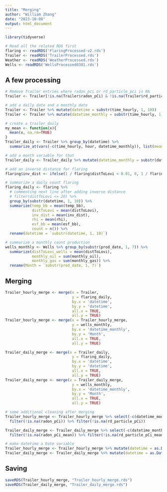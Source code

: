 ```yaml
---
title: "Merging"
author: "William Zhang"
date: "2023-10-08"
output: html_document
---
```

```r
library(tidyverse)
```

```r
# Read all the related RDS first
flaring <- readRDS('FlaringProcessed-v2.rds')
Trailer <- readRDS('TrailerProcessed.rds')
Weather <- readRDS('WeatherProcessed.rds')
Wells <- readRDS('WellsProcessed0301.rds')
```

## A few processing
```r
# Remove Trailer entries where radon_pci or rd_particle_pci is NA
Trailer <- Trailer[!is.na(Trailer$radon_pCi) & !is.na(Trailer$rd_particle_pCi), ]

# add a daily date and a monthly date
Trailer <- Trailer %>% mutate(datetime = substr(time_hourly, 1, 10))
Trailer <- Trailer %>% mutate(datetime_monthly = substr(time_hourly, 1, 7))
```
```r
# create a trailer_daily
my_mean <- function(x){
  mean(x, na.rm=TRUE)
}
Trailer_daily <- Trailer %>% group_by(datetime) %>% 
  summarize_at(vars(-c(time_hourly, hour, datetime_monthly)), list(mean = my_mean))

# add a month variable for that
Trailer_daily <- Trailer_daily %>% mutate(datetime_monthly = substr(datetime, 1, 7))
```
```r
# add an inverse distance for flaring
flaring$inv_dist <- ifelse(1 / flaring$distToLovi < 0.01, 0, 1 / flaring$distToLovi)
```
```r
# summarize a daily count flaring
flaring_daily <- flaring %>% 
  # commenting next line after adding inverse distance
  # filter(distToLovi <= 20) %>% 
  group_by(substr(datetime, 1, 10)) %>% 
  summarize(temp_bb = mean(temp_bb),
            distToLovi = mean(distToLovi),
            inv_dist = mean(inv_dist),
            rhi = mean(rhi),
            esf_bb = mean(esf_bb),
            count = n()) %>% 
  rename(datetime = `substr(datetime, 1, 10)`)
```


```r
# summarize a monthly count production
wells_monthly <- Wells %>% group_by(substr(prod_date, 1, 7)) %>% 
  summarize(distToLovi_wells = mean(distToLovi),
            monthly_oil = sum(monthly_oil),
            monthly_gas = sum(monthly_gas)) %>% 
  rename(Month = `substr(prod_date, 1, 7)`)
```


## Merging
```r
Trailer_hourly_merge <- merge(x = Trailer, 
                              y = flaring_daily,
                              by.x = 'datetime',
                              by.y = 'datetime',
                              all.x = TRUE,
                              all.y = TRUE)
Trailer_hourly_merge <- merge(x = Trailer_hourly_merge,
                              y = wells_monthly,
                              by.x = 'datetime_monthly',
                              by.y = 'Month',
                              all.x = TRUE,
                              all.y = TRUE)
```
```r
Trailer_daily_merge <- merge(x = Trailer_daily, 
                              y = flaring_daily,
                              by.x = 'datetime',
                              by.y = 'datetime',
                              all.x = TRUE,
                              all.y = TRUE)
Trailer_daily_merge <- merge(x = Trailer_daily_merge,
                              y = wells_monthly,
                              by.x = 'datetime_monthly',
                              by.y = 'Month',
                              all.x = TRUE,
                              all.y = TRUE)
```

```r
# some additional cleaning after merging
Trailer_hourly_merge <- Trailer_hourly_merge %>% select(-c(datetime_monthly)) %>% 
  filter(!is.na(radon_pCi)) %>% filter(!is.na(rd_particle_pCi))

Trailer_daily_merge <- Trailer_daily_merge %>% select(-c(datetime_monthly)) %>% 
  filter(!is.na(radon_pCi_mean)) %>% filter(!is.na(rd_particle_pCi_mean))
```

```r
# make datetime a Date variable
Trailer_hourly_merge <- Trailer_hourly_merge %>% mutate(datetime = as.Date(datetime))
Trailer_daily_merge <- Trailer_daily_merge %>% mutate(datetime = as.Date(datetime))
```

## Saving
```r
saveRDS(Trailer_hourly_merge, "Trailer_hourly_merge.rds")
saveRDS(Trailer_daily_merge, "Trailer_daily_merge.rds")
```


